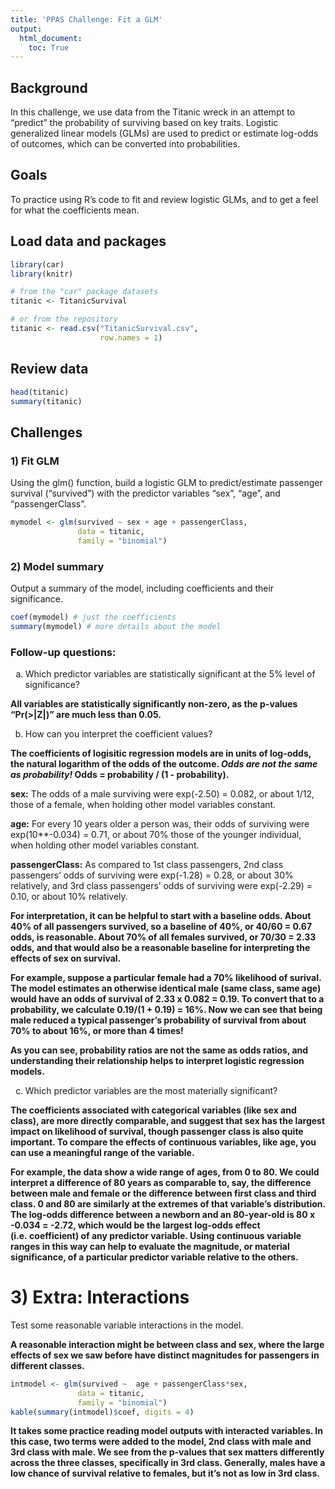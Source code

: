 ```yaml
---
title: 'PPAS Challenge: Fit a GLM'
output: 
  html_document:
    toc: True
---
```


## Background
In this challenge, we use data from the Titanic wreck in an attempt to "predict" the probability of surviving based on key traits. Logistic generalized linear models (GLMs) are used to predict or estimate log-odds of outcomes, which can be converted into probabilities.

## Goals
To practice using R's code to fit and review logistic GLMs, and to get a feel for what the coefficients mean.

## Load data and packages
```r
library(car)
library(knitr)

# from the "car" package datasets
titanic <- TitanicSurvival 

# or from the repository
titanic <- read.csv("TitanicSurvival.csv",
                    row.names = 1)
```

## Review data
```r
head(titanic)
summary(titanic)
```

## Challenges
### 1) Fit GLM
Using the glm() function, build a logistic GLM to predict/estimate passenger survival ("survived") with the predictor variables "sex", "age", and "passengerClass".

```r
mymodel <- glm(survived ~ sex + age + passengerClass,
               data = titanic,
               family = "binomial")
```

### 2) Model summary 
Output a summary of the model, including coefficients and their significance.

```r
coef(mymodel) # just the coefficients
summary(mymodel) # more details about the model
```


### Follow-up questions:
a) Which predictor variables are statistically significant at the 5% level of significance?

**All variables are statistically significantly non-zero, as the p-values "Pr(>|Z|)" are much less than 0.05.**

b) How can you interpret the coefficient values?

**The coefficients of logisitic regression models are in units of log-odds, the natural logarithm of the odds of the outcome. _Odds are not the same as probability!_ Odds = probability / (1 - probability).**
  
**sex:** The odds of a male surviving were exp(-2.50) = 0.082, or about 1/12, those of a female,
when holding other model variables constant.

**age:** For every 10 years older a person was, their odds of surviving were exp(10**-0.034) = 0.71, or about 70% those of the younger individual, when holding other model variables constant.

**passengerClass:** As compared to 1st class passengers, 2nd class passengers' odds of surviving
were exp(-1.28) = 0.28, or about 30% relatively, and 3rd class passengers' odds of surviving were exp(-2.29) = 0.10, or about 10% relatively. 

**For interpretation, it can be helpful to start with a baseline odds. About 40% of all passengers survived, so a baseline of 40%, or 40/60 = 0.67 odds, is reasonable. About 70% of all females survived, or 70/30 = 2.33 odds, and that would also be a reasonable baseline for interpreting the effects of sex on survival.** 

**For example, suppose a particular female had a 70% likelihood of surival. The model estimates an otherwise identical male (same class, same age) would have an odds of survival of 2.33 x 0.082 = 0.19. To convert that to a probability, we calculate 0.19/(1 + 0.19) = 16%. Now we can see that being male reduced a typical passenger's probability of survival from about 70% to about 16%, or more than 4 times!** 

**As you can see, probability ratios are not the same as odds ratios, and understanding their relationship helps to interpret logistic regression models.**

c) Which predictor variables are the most materially significant?

**The coefficients associated with categorical variables (like sex and class), are more directly comparable, and suggest that sex has the largest impact on likelihood of survival, though passenger class is also quite important. To compare the effects of continuous variables, like age, you can use a meaningful range of the variable.** 

**For example, the data show a wide range of ages, from 0 to 80. We could interpret a difference of 80 years as comparable to, say, the difference between male and female or the difference between first class and third class. 0 and 80 are similarly at the extremes of that variable's distribution. The log-odds difference between a newborn and an 80-year-old is 80 x -0.034 = -2.72, which would be the largest log-odds effect (i.e. coefficient) of any predictor variable. Using continuous variable ranges in this way can help to evaluate the magnitude, or material significance, of a particular predictor variable relative to the others.** 

# 3) Extra: Interactions
Test some reasonable variable interactions in the model.

**A reasonable interaction might be between class and sex, where the large effects of sex we saw before have distinct magnitudes for passengers in different classes.**

```r
intmodel <- glm(survived ~  age + passengerClass*sex,
               data = titanic,
               family = "binomial")
kable(summary(intmodel)$coef, digits = 4)
```

**It takes some practice reading model outputs with interacted variables. In this case, two terms were added to the model, 2nd class with male and 3rd class with male. We see from the p-values that sex matters differently across the three classes, specifically in 3rd class. Generally, males have a low chance of survival relative to females, but it's not as low in 3rd class.**


